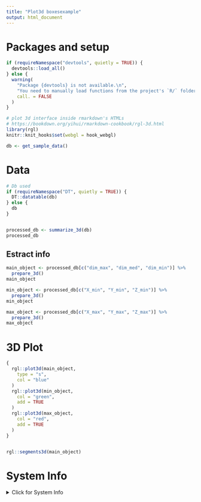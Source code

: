 ```yaml
---
title: "Plot3d boxesexample"
output: html_document
---
```


# Packages and setup

```r
if (requireNamespace("devtools", quietly = TRUE)) {
  devtools::load_all()
} else {
  warning(
    "Package {devtools} is not available.\n",
    "You need to manually load functions from the project's `R/` folder.\n",
    call. = FALSE
  )
}

# plot 3d interface inside rmarkdown's HTMLs
# https://bookdown.org/yihui/rmarkdown-cookbook/rgl-3d.html
library(rgl)
knitr::knit_hooks$set(webgl = hook_webgl)

db <- get_sample_data()
```

# Data

```r
# Db used
if (requireNamespace("DT", quietly = TRUE)) {
  DT::datatable(db) 
} else {
  db
}


processed_db <- summarize_3d(db)
processed_db
```

## Estract info

```r
main_object <- processed_db[c("dim_max", "dim_med", "dim_min")] %>% 
  prepare_3d()
main_object

min_object <- processed_db[c("X_min", "Y_min", "Z_min")] %>% 
  prepare_3d()
min_object

max_object <- processed_db[c("X_max", "Y_max", "Z_max")] %>% 
  prepare_3d()
max_object
```

# 3D Plot

```r
{
  rgl::plot3d(main_object,
    type = "s",
    col = "blue"
  )
  rgl::plot3d(min_object,
    col = "green",
    add = TRUE
  )
  rgl::plot3d(max_object,
    col = "red",
    add = TRUE
  )
}


rgl::segments3d(main_object)
```


# System Info
<details>
  <summary>Click for System Info</summary>
```r
if (requireNamespace("devtools", quietly = TRUE)) {
  devtools::session_info()
} else {
  Sys.info()
  loadedNamespaces()
}
```
<details>

